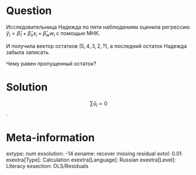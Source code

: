 Question
========

Исследовательница Надежда по пяти наблюдениям оценила регрессию
$\hat y_i = \hat \beta_1 + \hat\beta_x x_i + \hat\beta_w w_i$ с помощью МНК.

И получила вектор остатков $(5, 4, 3, 2, ?)$, а последний остаток Надежда забыла записать.

Чему равен пропущенный остаток?

Solution
========

$$\sum \hat u_i = 0$$.


Meta-information
================
extype: num
exsolution: -14
exname: recover missing residual
extol: 0.01
exextra[Type]: Calculation
exextra[Language]: Russian
exextra[Level]: Literacy
exsection: OLS/Residuals
